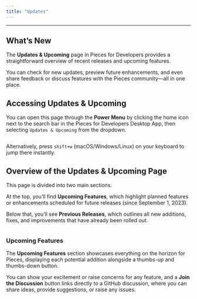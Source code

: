 ```yaml
---
title: "Updates"
---
```


***

## What’s New

The **Updates & Upcoming** page in Pieces for Developers provides a straightforward overview of recent releases and upcoming features.

You can check for new updates, preview future enhancements, and even share feedback or discuss features with the Pieces community—all in one place.

## Accessing Updates & Upcoming

You can open this page through the **Power Menu** by clicking the home icon next to the search bar in the Pieces for Developers Desktop App, then selecting `Updates & Upcoming` from the dropdown.

<Image src="https://storage.googleapis.com/hashnode_product_documentation_assets/desktop_app_assets/navigation/updates_and_upcoming/updates_upcoming_modal.png" alt="" align="center" fullwidth="true" />

Alternatively, press `shift+w` (macOS/Windows/Linux) on your keyboard to jump there instantly.

## Overview of the Updates & Upcoming Page

This page is divided into two main sections.

At the top, you’ll find **Upcoming Features**, which highlight planned features or enhancements scheduled for future releases (since September 1, 2023).

Below that, you’ll see **Previous Releases**, which outlines all new additions, fixes, and improvements that have already been rolled out.

<Image src="https://storage.googleapis.com/hashnode_product_documentation_assets/desktop_app_assets/navigation/updates_and_upcoming/updates_upcoming_overview.png" alt="" align="center" fullwidth="true" />

### Upcoming Features

The **Upcoming Features** section showcases everything on the horizon for Pieces, displaying each potential addition alongside a thumbs-up and thumbs-down button.

You can show your excitement or raise concerns for any feature, and a **Join the Discussion** button links directly to a GitHub discussion, where you can share ideas, provide suggestions, or raise any issues.
